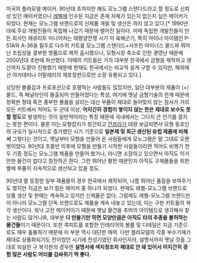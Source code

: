 미국의 플라모델 메이커. 90년대 초까지만 해도 모노그램 스탠다드라고 할 정도로 신뢰성 있던 메이커였으나 [[레벨]]에 인수된 지금은 존재 자체가 있는지 없는지 싶은 메이커가 되었다. 현재는 모노그램 브랜드로의 신제품 개발 및 생산은 하지 않고 있다.[* 1990년대에 주요 개발진들이 독립해 나갔기 때문에 벌어진 일이다. 이때 독립한 개발진들이 만든 회사인 애큐리트 미니어처는 태평양전쟁 시기 미 육해군기, 특히 마이너 아이템인 P-51A와 A-36을 필두로 다수의 키트를 모노그램 스탠더드+샤프한 마이너스 몰드와 뛰어난 조립성을 결부한 명품으로 제작 출시했으나, 모형시장 축소로 인한 경영난 때문에 2000년대 초반에 파산했다. 이때의 키트들은 거의 대부분 한국에서 금형을 제작하고 생산까지 도맡아 진행했기 때문에 현재도 한국에서는 비교적 쉽게 구할 수 있지만, 해외에선 아카데미나 이탈레리의 재포장판으로만 소량 유통되고 있다.]

상당한 볼륨감과 프로포션으로 호평하는 사람들도 많았지만, 일단 대부분의 제품이 (+)몰드, 즉 패널라인이 돌출되어 만들어졌다는 특성, 여기에 옛날 금형기술의 한계 때문에 정확한 형태 혹은 풍부한 볼륨을 살리는 대신 부품이 제대로 들어맞지 않는 참사가 거의 모든 키트에서 적어도 두 군데 이상, '''어지간히 경험이 쌓이지 않는 한은 제대로 보수도 못 할 정도'''로 발생하는 것이 일반적이라는 특징 때문에 국내에서는 그다지 큰 인기를 끌지는 못한 편이다. 물론 이는 모형잡지가 창간되고 [[건프라]]가 대량 보급되면서 모형 동호인의 규모가 일시적으로 증가했던 시기 기준으로 '''일본제 및 최근 생산된 유럽 제품에 비해서''' 그렇다는 것이고, 옛날부터 모형을 만들어 온 사람들에게 모노그램은 말 그대로 오랜 벗이었다. 80년대 초중반 이후에 모형을 만들기 시작한 사람들이라면 적어도 비행기 한두 기종 정도는 모노그램 제품을 만들어 봤거나, 아니면 소장하고 있으면서 아직도 이거만한 물건이 없다고 칭찬하곤 한다. 그런 뛰어난 평판 때문인지 아직도 구제품들을 위한 별매 부품이 지속적으로 생산되고 있을 정도.

90년대 말 등장한 일부 제품들의 경우 한국에서 제작되어, 나름 뛰어난 품질을 보여주기도 했지만 지금은 보기 힘든 메이커 중 하나가 되었다. 현재도 레벨-모노그램 브랜드로 상품 생산 및 판매는 계속하고 있지만 신제품은 없다. 그럼에도 레벨-모노그램 브랜드만이 아니라 모노그램 단독 브랜드로도 제품을 계속 내놓고 있는데, 이는 구판 키트들의 복각 생산이다. 워낙 고전 메이커이기 때문에 옛날 물건을 추억의 아이템으로 생각해서 찾는 사람도 많거니와, 대부분 '''다 만들기만 하면 모양만큼은 아직도 타의 추종을 불허하는 물건들'''이기 때문이다. 또한 콕피트를 포함한 인테리어의 볼륨 및 디테일은 지금 기준으로도 매우 훌륭하기 때문에 이 부분 역시 대단한 매력. 다만 플라모델의 각종 부수기재가 제대로 상품화되기도 전이었던 시기에 전성기였던 회사인지라, 설명서까지 옛날 것을 그대로 되살린 구 복각판의 경우엔 '''설명서에 색지정조차 제대로 안 돼 있어서 어지간히 경험 많은 사람도 머리를 감싸쥐기 딱 좋다.'''

